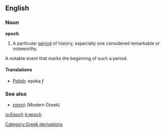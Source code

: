 ==English==
===Noun===
'''epoch'''

# A particular [[period]] of history, especially one considered remarkable or noteworthy. 
A notable event that marks the beginning of such a period.

====Translations====
*[[Polish]]: epoka ''f''

===See also===
*[[εποχή]] (Modern Greek)

[[Category:Greek derivations]]

[[io:Epoch]]
[[it:epoch]]